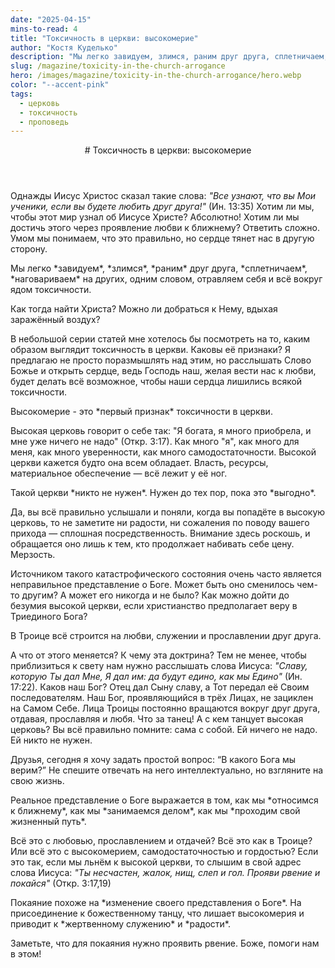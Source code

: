 ```yaml
---
date: "2025-04-15"
mins-to-read: 4
title: "Токсичность в церкви: высокомерие"
author: "Костя Куделько"
description: "Мы легко завидуем, злимся, раним друг друга, сплетничаем, наговариваем на других, одним словом, отравляем себя и всё вокруг ядом токсичности. Как тогда найти Христа? Можно ли добраться к Нему, вдыхая заражённый воздух?"
slug: /magazine/toxicity-in-the-church-arrogance
hero: /images/magazine/toxicity-in-the-church-arrogance/hero.webp
color: "--accent-pink"
tags:
  - церковь
  - токсичность
  - проповедь
---
```


<Header
  src="/images/magazine/toxicity-in-the-church-arrogance/hero.webp"
  title="Токсичность в церкви: высокомерие"
  date="2025-04-15"
  author="Костя Куделько"
>
  # Токсичность в церкви: <Highlighted color="--accent-pink">высокомерие</Highlighted>
</Header>

Однажды Иисус Христос сказал такие слова: _"Все узнают, что вы Мои ученики, если вы будете любить друг друга!"_ (<Link href="https://bible.by/nrt/43/13/">Ин. 13:35</Link>)
Хотим ли мы, чтобы этот мир узнал об Иисусе Христе? Абсолютно! Хотим ли мы достичь этого через проявление любви к ближнему?
Ответить сложно. Умом мы понимаем, что это правильно, но сердце тянет нас в другую сторону.

<ColoredTextBlock color="--accent-yellow">
  Мы легко *завидуем*, *злимся*, *раним* друг друга, *сплетничаем*, *наговариваем* на других, одним словом, отравляем себя и всё вокруг ядом токсичности.
</ColoredTextBlock>

Как тогда найти Христа? Можно ли добраться к Нему, вдыхая заражённый воздух?

В небольшой серии статей мне хотелось бы посмотреть на то, каким образом выглядит токсичность в церкви.
Каковы её признаки? Я предлагаю не просто поразмышлять над этим, но расслышать Слово Божье и открыть сердце, ведь Господь наш, желая вести нас к любви, будет делать всё возможное, чтобы наши сердца лишились всякой токсичности.

<Thought>
  Высокомерие - это *первый признак*
  <HighlightedTextBlock color="--accent-pink">токсичности в церкви.</HighlightedTextBlock>
</Thought>

Высокая церковь говорит о себе так: "Я богата, я много приобрела, и мне уже ничего не надо" (<Link href="https://bible.by/nrt/66/3/">Откр. 3:17</Link>).
Как много "я", как много для меня, как много уверенности, как много самодостаточности.
Высокой церкви кажется будто она всем обладает. Власть, ресурсы, материальное обеспечение — всё лежит у её ног.

<ColoredTextBlock color="--accent-green">
  Такой церкви *никто не нужен*. Нужен до тех пор, пока это *выгодно*.
</ColoredTextBlock>

Да, вы всё правильно услышали и поняли, когда вы попадёте в высокую церковь, то не заметите ни радости, ни сожаления по поводу вашего прихода — сплошная посредственность.
Внимание здесь роскошь, и обращается оно лишь к тем, кто продолжает набивать себе цену. Мерзость.

Источником такого катастрофического состояния очень часто является неправильное представление о Боге.
Может быть оно сменилось чем-то другим? А может его никогда и не было? Как можно дойти до безумия высокой церкви, если христианство предполагает веру в Триединого Бога?

<Thought>
  В Троице всё строится на любви, служении и прославлении друг друга.
</Thought>

А что от этого меняется? К чему эта доктрина? Тем не менее, чтобы приблизиться к свету нам нужно расслышать слова Иисуса: _"Славу, которую Ты дал Мне, Я дал им: да будут едино, как мы Едино"_ (<Link href="https://bible.by/nrt/43/17/">Ин. 17:22</Link>). Каков наш Бог?
Отец дал Сыну славу, а Тот передал её Своим последователям. Наш Бог, проявляющийся в трёх Лицах, не зациклен на Самом Себе.
Лица Троицы постоянно вращаются вокруг друг друга, отдавая, прославляя и любя. Что за танец! А с кем танцует высокая церковь?
Вы всё правильно помните: сама с собой. Ей ничего не надо. Ей никто не нужен.

Друзья, сегодня я хочу задать простой вопрос: “В какого Бога мы верим?” Не спешите отвечать на него интеллектуально, но взгляните на свою жизнь.

<ColoredTextBlock color="--accent-blue">
  Реальное представление о Боге выражается в том, как мы *относимся к ближнему*, как мы *занимаемся делом*, как мы *проходим свой жизненный путь*.
</ColoredTextBlock>

Всё это с любовью, прославлением и отдачей? Всё это как в Троице? Или всё это с высокомерием, самодостаточностью и гордостью? Если это так, если мы льнём к высокой церкви, то слышим в свой адрес слова Иисуса: _"Ты несчастен, жалок, нищ, слеп и гол.
Прояви рвение и покайся"_ (<Link href="https://bible.by/nrt/66/3/">Откр. 3:17,19</Link>)

<ColoredTextBlock color="--accent-yellow">
  Покаяние похоже на *изменение своего представления о Боге*. На присоединение к божественному танцу, что лишает высокомерия и приводит к *жертвенному служению* и *радости*.
</ColoredTextBlock>

Заметьте, что для покаяния нужно проявить рвение. Боже, помоги нам в этом!
